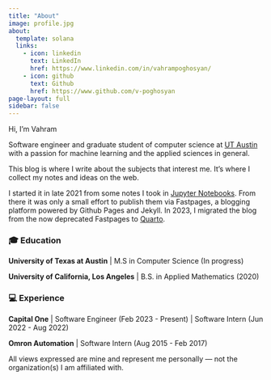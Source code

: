 ```yaml
---
title: "About"
image: profile.jpg
about:
  template: solana
  links:
    - icon: linkedin
      text: LinkedIn
      href: https://www.linkedin.com/in/vahrampoghosyan/
    - icon: github
      text: Github
      href: https://www.github.com/v-poghosyan
page-layout: full
sidebar: false
---
```


Hi, I'm Vahram 

Software engineer and graduate student of computer science at [UT Austin](https://www.utexas.edu/) with a passion for machine learning and the applied sciences in general.

This blog is where I write about the subjects that interest me. It's where I collect my notes and ideas on the web.

I started it in late 2021 from some notes I took in [Jupyter Notebooks](https://jupyter.org/). From there it was only a small effort to publish them via Fastpages, a blogging platform powered by Github Pages and Jekyll. In 2023, I migrated the blog from the now deprecated Fastpages to [Quarto](https://quarto.org/docs).

### 🎓 Education

**University of Texas at Austin** | M.S in Computer Science (In progress)

**University of California, Los Angeles** | B.S. in Applied Mathematics (2020)

### 💻 Experience

**Capital One** | Software Engineer  (Feb 2023 - Present) | Software Intern (Jun 2022 - Aug 2022)

**Omron Automation** | Software Intern (Aug 2015 - Feb 2017)

::: {.callout-tip title="⚠️ Disclaimer" appearance="minimal" collapse="false"}
All views expressed are mine and represent me personally — not the organization(s) I am affiliated with. 
:::